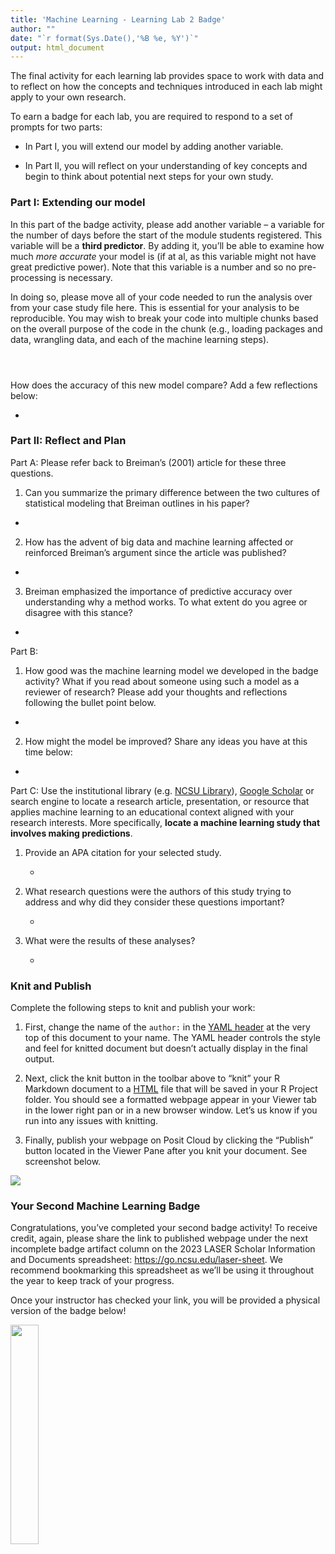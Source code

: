 ```yaml
---
title: 'Machine Learning - Learning Lab 2 Badge'
author: ""
date: "`r format(Sys.Date(),'%B %e, %Y')`"
output: html_document
---
```


The final activity for each learning lab provides space to work with data and to reflect on how the concepts and techniques introduced in each lab might apply to your own research.

To earn a badge for each lab, you are required to respond to a set of prompts for two parts:

-   In Part I, you will extend our model by adding another variable.

-   In Part II, you will reflect on your understanding of key concepts and begin to think about potential next steps for your own study.

### Part I: Extending our model

In this part of the badge activity, please add another variable -- a variable for the number of days before the start of the module students registered. This variable will be a **third predictor**. By adding it, you'll be able to examine how much *more accurate* your model is (if at al, as this variable might not have great predictive power). Note that this variable is a number and so no pre-processing is necessary.

In doing so, please move all of your code needed to run the analysis over from your case study file here. This is essential for your analysis to be reproducible. You may wish to break your code into multiple chunks based on the overall purpose of the code in the chunk (e.g., loading packages and data, wrangling data, and each of the machine learning steps).

```r

```

```r

```

```r

```

How does the accuracy of this new model compare? Add a few reflections below:

-   

### Part II: Reflect and Plan

Part A: Please refer back to Breiman's (2001) article for these three questions.

1.  Can you summarize the primary difference between the two cultures of statistical modeling that Breiman outlines in his paper?

-   

2.  How has the advent of big data and machine learning affected or reinforced Breiman's argument since the article was published?

-   

3.  Breiman emphasized the importance of predictive accuracy over understanding why a method works. To what extent do you agree or disagree with this stance?

-   

Part B:

1.  How good was the machine learning model we developed in the badge activity? What if you read about someone using such a model as a reviewer of research? Please add your thoughts and reflections following the bullet point below.

-   

2.  How might the model be improved? Share any ideas you have at this time below:

-   

Part C: Use the institutional library (e.g. [NCSU Library](https://www.lib.ncsu.edu/#articles)), [Google Scholar](https://scholar.google.com/) or search engine to locate a research article, presentation, or resource that applies machine learning to an educational context aligned with your research interests. More specifically, **locate a machine learning study that involves making predictions**.

1.  Provide an APA citation for your selected study.

    -   

2.  What research questions were the authors of this study trying to address and why did they consider these questions important?

    -   

3.  What were the results of these analyses?

    -   

### Knit and Publish

Complete the following steps to knit and publish your work:

1.  First, change the name of the `author:` in the [YAML header](https://bookdown.org/yihui/rmarkdown-cookbook/rmarkdown-anatomy.html#yaml-metadata) at the very top of this document to your name. The YAML header controls the style and feel for knitted document but doesn't actually display in the final output.

2.  Next, click the knit button in the toolbar above to "knit" your R Markdown document to a [HTML](https://bookdown.org/yihui/rmarkdown/html-document.html) file that will be saved in your R Project folder. You should see a formatted webpage appear in your Viewer tab in the lower right pan or in a new browser window. Let's us know if you run into any issues with knitting.

3.  Finally, publish your webpage on Posit Cloud by clicking the "Publish" button located in the Viewer Pane after you knit your document. See screenshot below.

![](img/publish.png)

### Your Second Machine Learning Badge

Congratulations, you've completed your second badge activity! To receive credit, again, please share the link to published webpage under the next incomplete badge artifact column on the 2023 LASER Scholar Information and Documents spreadsheet: <https://go.ncsu.edu/laser-sheet>. We recommend bookmarking this spreadsheet as we'll be using it throughout the year to keep track of your progress.

Once your instructor has checked your link, you will be provided a physical version of the badge below!

![](img/sml-2-badge.png){width="30%"}
